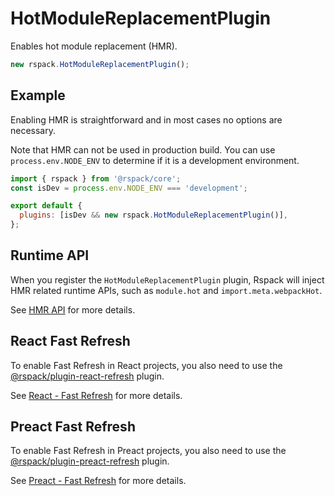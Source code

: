 # HotModuleReplacementPlugin

Enables hot module replacement (HMR).

```js
new rspack.HotModuleReplacementPlugin();
```

## Example

Enabling HMR is straightforward and in most cases no options are necessary.

Note that HMR can not be used in production build. You can use `process.env.NODE_ENV` to determine if it is a development environment.

```js title="rspack.config.mjs"
import { rspack } from '@rspack/core';
const isDev = process.env.NODE_ENV === 'development';

export default {
  plugins: [isDev && new rspack.HotModuleReplacementPlugin()],
};
```

## Runtime API

When you register the `HotModuleReplacementPlugin` plugin, Rspack will inject HMR related runtime APIs, such as `module.hot` and `import.meta.webpackHot`.

See [HMR API](/api/runtime-api/hmr) for more details.

## React Fast Refresh

To enable Fast Refresh in React projects, you also need to use the [@rspack/plugin-react-refresh](https://www.npmjs.com/package/@rspack/plugin-react-refresh) plugin.

See [React - Fast Refresh](/guide/tech/react#fast-refresh) for more details.

## Preact Fast Refresh

To enable Fast Refresh in Preact projects, you also need to use the [@rspack/plugin-preact-refresh](https://www.npmjs.com/package/@rspack/plugin-preact-refresh) plugin.

See [Preact - Fast Refresh](/guide/tech/preact#preact-refresh) for more details.
